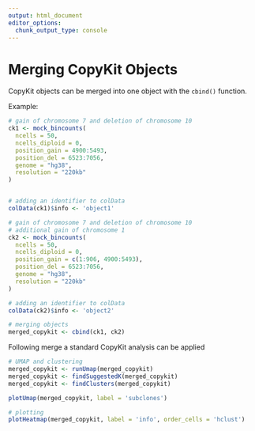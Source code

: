 ```yaml
---
output: html_document
editor_options: 
  chunk_output_type: console
---
```

# Merging CopyKit Objects

CopyKit objects can be merged into one object with the `cbind()` function.

Example:
```r
# gain of chromosome 7 and deletion of chromosome 10
ck1 <- mock_bincounts(
  ncells = 50,
  ncells_diploid = 0,
  position_gain = 4900:5493,
  position_del = 6523:7056,
  genome = "hg38",
  resolution = "220kb"
)


# adding an identifier to colData
colData(ck1)$info <- 'object1'
```

```r
# gain of chromosome 7 and deletion of chromosome 10
# additional gain of chromosome 1
ck2 <- mock_bincounts(
  ncells = 50,
  ncells_diploid = 0,
  position_gain = c(1:906, 4900:5493),
  position_del = 6523:7056,
  genome = "hg38",
  resolution = "220kb"
)

# adding an identifier to colData
colData(ck2)$info <- 'object2'
```

```r
# merging objects
merged_copykit <- cbind(ck1, ck2)
```


Following merge a standard CopyKit analysis can be applied


```r
# UMAP and clustering
merged_copykit <- runUmap(merged_copykit)
merged_copykit <- findSuggestedK(merged_copykit)
merged_copykit <- findClusters(merged_copykit)

plotUmap(merged_copykit, label = 'subclones')

# plotting
plotHeatmap(merged_copykit, label = 'info', order_cells = 'hclust')
```




